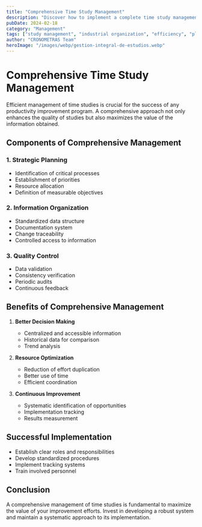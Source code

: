 ```yaml
---
title: "Comprehensive Time Study Management"
description: "Discover how to implement a complete time study management system in your company"
pubDate: 2024-02-18
category: "Management"
tags: ["study management", "industrial organization", "efficiency", "planning"]
author: "CRONOMETRAS Team"
heroImage: "/images/webp/gestion-integral-de-estudios.webp"
---
```



# Comprehensive Time Study Management

Efficient management of time studies is crucial for the success of any productivity improvement program. A comprehensive approach not only enhances the quality of studies but also maximizes the value of the information obtained.

## Components of Comprehensive Management

### 1. Strategic Planning
- Identification of critical processes
- Establishment of priorities
- Resource allocation
- Definition of measurable objectives

### 2. Information Organization
- Standardized data structure
- Documentation system
- Change traceability
- Controlled access to information

### 3. Quality Control
- Data validation
- Consistency verification
- Periodic audits
- Continuous feedback

## Benefits of Comprehensive Management

1. **Better Decision Making**
   - Centralized and accessible information
   - Historical data for comparison
   - Trend analysis

2. **Resource Optimization**
   - Reduction of effort duplication
   - Better use of time
   - Efficient coordination

3. **Continuous Improvement**
   - Systematic identification of opportunities
   - Implementation tracking
   - Results measurement

## Successful Implementation

- Establish clear roles and responsibilities
- Develop standardized procedures
- Implement tracking systems
- Train involved personnel

## Conclusion

A comprehensive management of time studies is fundamental to maximize the value of your improvement efforts. Invest in developing a robust system and maintain a systematic approach to its implementation.